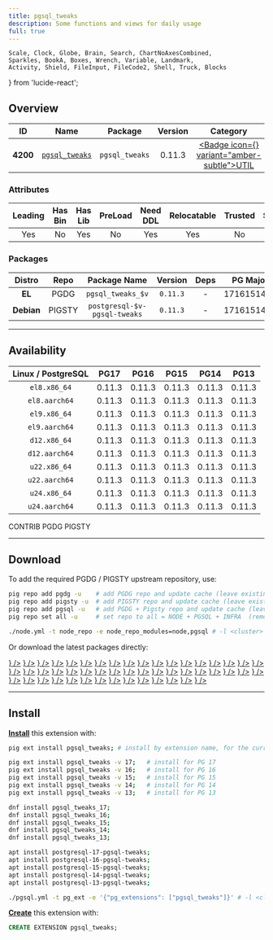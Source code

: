 ```yaml
---
title: pgsql_tweaks
description: Some functions and views for daily usage
full: true
---
```


    Scale, Clock, Globe, Brain, Search, ChartNoAxesCombined,
    Sparkles, BookA, Boxes, Wrench, Variable, Landmark,
    Activity, Shield, FileInput, FileCode2, Shell, Truck, Blocks
} from 'lucide-react';

## Overview

| <TooltipIconButton tooltip="Extension unique identifier" side="top">ID</TooltipIconButton> | <TooltipIconButton tooltip="Extension name" side="top">Name</TooltipIconButton> | <TooltipIconButton tooltip="Package name for installation" side="top">Package</TooltipIconButton> | <TooltipIconButton tooltip="Latest available extension version" side="top">Version</TooltipIconButton> | <TooltipIconButton tooltip="Extension category" side="top">Category</TooltipIconButton> | <TooltipIconButton tooltip="Open source license" side="top">License</TooltipIconButton> | <TooltipIconButton tooltip="Programming language" side="top">Lang</TooltipIconButton> |
|:--------:|:--------:|:----------:|:--------------:|:---------------------------------------:|:------------------------------------------------------:|:----:|
| **4200** | [`pgsql_tweaks`](https://github.com/sjstoelting/pgsql-tweaks) | `pgsql_tweaks` | 0.11.3 | <a href="/ext/util" className="no-underline"><Badge icon={<Wrench />} variant="amber-subtle">UTIL</Badge></a> | <a href="/ext/list/license#postgresql" className="no-underline"><Badge icon={<Scale />} variant="blue-subtle">PostgreSQL</Badge></a> | <a href="/ext/list/lang#sql"><Badge icon={<FileCode2 />} variant="green-subtle">SQL</Badge></a> |

### Attributes

| <TooltipIconButton tooltip="The Primary Leading extension in the Package" side="top">Leading</TooltipIconButton> | <TooltipIconButton tooltip="Contains binary utils" side="top">Has Bin</TooltipIconButton> | <TooltipIconButton tooltip="Contains .so shared library files" side="top">Has Lib</TooltipIconButton> | <TooltipIconButton tooltip="Requires preloading via shared_preload_libraries" side="top">PreLoad</TooltipIconButton> | <TooltipIconButton tooltip="Requires CREATE EXTENSION DDL command" side="top">Need DDL</TooltipIconButton> | <TooltipIconButton tooltip="Can be installed in any schema" side="top">Relocatable</TooltipIconButton> | <TooltipIconButton tooltip="Can be created by non-superuser" side="top">Trusted</TooltipIconButton> | <TooltipIconButton tooltip="Schemas used by this extension" side="top">Schemas</TooltipIconButton> |
|:-------:|:-------:|:-------:|:-------:|:--------:|:-----------:|:-------:|:-------:|
| Yes | No | Yes | No | Yes | Yes | No | - |

### Packages

| <TooltipIconButton tooltip="Linux distribution family, EL or Debian" side="top">Distro</TooltipIconButton> | <TooltipIconButton tooltip="Package repository" side="top">Repo</TooltipIconButton> | <TooltipIconButton tooltip="The RPM/DEB Package Name Pattern (replace $v with real pg major)" side="top">Package Name</TooltipIconButton> | <TooltipIconButton tooltip="Latest package version" side="top">Version</TooltipIconButton> | <TooltipIconButton tooltip="RPM/DEB Package dependencies" side="top">Deps</TooltipIconButton> | <TooltipIconButton tooltip="Available in these PostgreSQL Major Versions" side="top">PG Major</TooltipIconButton> |
|:----------:|:--------:|:------------------------:|:-----------:|:------------:|:------------------:|
|   **EL**   | <Badge variant="blue-subtle"><span className="font-bold">PGDG</span></Badge> | `pgsql_tweaks_$v` | `0.11.3` | - | <Badge variant="green-subtle">17</Badge><Badge variant="green-subtle">16</Badge><Badge variant="green-subtle">15</Badge><Badge variant="green-subtle">14</Badge><Badge variant="green-subtle">13</Badge> |
| **Debian** | <Badge variant="amber-subtle"><span className="font-bold">PIGSTY</span></Badge> | `postgresql-$v-pgsql-tweaks` | `0.11.3` | - | <Badge variant="green-subtle">17</Badge><Badge variant="green-subtle">16</Badge><Badge variant="green-subtle">15</Badge><Badge variant="green-subtle">14</Badge><Badge variant="green-subtle">13</Badge> |



------

## Availability

| <TooltipIconButton tooltip="Linux Distro Arch / PostgreSQL Major Version" side="top">Linux / PostgreSQL </TooltipIconButton> | **PG17** | **PG16** | **PG15** | **PG14** | **PG13** |
|:-----:|:-----:|:-----:|:-----:|:-----:|:-----:|
| `el8.x86_64` | <Badge variant="blue-subtle">0.11.3</Badge> | <Badge variant="blue-subtle">0.11.3</Badge> | <Badge variant="blue-subtle">0.11.3</Badge> | <Badge variant="blue-subtle">0.11.3</Badge> | <Badge variant="blue-subtle">0.11.3</Badge> |
| `el8.aarch64` | <Badge variant="blue-subtle">0.11.3</Badge> | <Badge variant="blue-subtle">0.11.3</Badge> | <Badge variant="blue-subtle">0.11.3</Badge> | <Badge variant="blue-subtle">0.11.3</Badge> | <Badge variant="blue-subtle">0.11.3</Badge> |
| `el9.x86_64` | <Badge variant="blue-subtle">0.11.3</Badge> | <Badge variant="blue-subtle">0.11.3</Badge> | <Badge variant="blue-subtle">0.11.3</Badge> | <Badge variant="blue-subtle">0.11.3</Badge> | <Badge variant="blue-subtle">0.11.3</Badge> |
| `el9.aarch64` | <Badge variant="blue-subtle">0.11.3</Badge> | <Badge variant="blue-subtle">0.11.3</Badge> | <Badge variant="blue-subtle">0.11.3</Badge> | <Badge variant="blue-subtle">0.11.3</Badge> | <Badge variant="blue-subtle">0.11.3</Badge> |
| `d12.x86_64` | <Badge variant="amber-subtle">0.11.3</Badge> | <Badge variant="amber-subtle">0.11.3</Badge> | <Badge variant="amber-subtle">0.11.3</Badge> | <Badge variant="amber-subtle">0.11.3</Badge> | <Badge variant="amber-subtle">0.11.3</Badge> |
| `d12.aarch64` | <Badge variant="amber-subtle">0.11.3</Badge> | <Badge variant="amber-subtle">0.11.3</Badge> | <Badge variant="amber-subtle">0.11.3</Badge> | <Badge variant="amber-subtle">0.11.3</Badge> | <Badge variant="amber-subtle">0.11.3</Badge> |
| `u22.x86_64` | <Badge variant="amber-subtle">0.11.3</Badge> | <Badge variant="amber-subtle">0.11.3</Badge> | <Badge variant="amber-subtle">0.11.3</Badge> | <Badge variant="amber-subtle">0.11.3</Badge> | <Badge variant="amber-subtle">0.11.3</Badge> |
| `u22.aarch64` | <Badge variant="amber-subtle">0.11.3</Badge> | <Badge variant="amber-subtle">0.11.3</Badge> | <Badge variant="amber-subtle">0.11.3</Badge> | <Badge variant="amber-subtle">0.11.3</Badge> | <Badge variant="amber-subtle">0.11.3</Badge> |
| `u24.x86_64` | <Badge variant="amber-subtle">0.11.3</Badge> | <Badge variant="amber-subtle">0.11.3</Badge> | <Badge variant="amber-subtle">0.11.3</Badge> | <Badge variant="amber-subtle">0.11.3</Badge> | <Badge variant="amber-subtle">0.11.3</Badge> |
| `u24.aarch64` | <Badge variant="amber-subtle">0.11.3</Badge> | <Badge variant="amber-subtle">0.11.3</Badge> | <Badge variant="amber-subtle">0.11.3</Badge> | <Badge variant="amber-subtle">0.11.3</Badge> | <Badge variant="amber-subtle">0.11.3</Badge> |

<Badge variant="green-subtle"><span className="font-black">CONTRIB</span></Badge> <Badge variant="blue-subtle"><span className="font-black">PGDG</span></Badge> <Badge variant="amber-subtle"><span className="font-black">PIGSTY</span></Badge>

------

## Download

To add the required PGDG / PIGSTY upstream repository, use:

```bash tab="pig"
pig repo add pgdg -u    # add PGDG repo and update cache (leave existing repos)
pig repo add pigsty -u  # add PIGSTY repo and update cache (leave existing repos)
pig repo add pgsql -u   # add PGDG + Pigsty repo and update cache (leave existing repos)
pig repo set all -u     # set repo to all = NODE + PGSQL + INFRA  (remove existing repos)
```
```bash tab="pigsty"
./node.yml -t node_repo -e node_repo_modules=node,pgsql # -l <cluster>
```

Or download the latest packages directly:

<Files>
    <Folder name="el8.x86_64">
        <a href="https://download.postgresql.org/pub/repos/yum/17/redhat/rhel-8-x86_64/pgsql_tweaks_17-0.11.3-1PGDG.rhel8.noarch.rpm"><File name="pgsql_tweaks_17-0.11.3-1PGDG.rhel8.noarch.rpm" icon={<Package className="text-emerald-500" />} /></a>
        <a href="https://download.postgresql.org/pub/repos/yum/16/redhat/rhel-8-x86_64/pgsql_tweaks_16-0.11.3-1PGDG.rhel8.noarch.rpm"><File name="pgsql_tweaks_16-0.11.3-1PGDG.rhel8.noarch.rpm" icon={<Package className="text-emerald-500" />} /></a>
        <a href="https://download.postgresql.org/pub/repos/yum/15/redhat/rhel-8-x86_64/pgsql_tweaks_15-0.11.3-1PGDG.rhel8.noarch.rpm"><File name="pgsql_tweaks_15-0.11.3-1PGDG.rhel8.noarch.rpm" icon={<Package className="text-emerald-500" />} /></a>
        <a href="https://download.postgresql.org/pub/repos/yum/14/redhat/rhel-8-x86_64/pgsql_tweaks_14-0.11.3-1PGDG.rhel8.noarch.rpm"><File name="pgsql_tweaks_14-0.11.3-1PGDG.rhel8.noarch.rpm" icon={<Package className="text-emerald-500" />} /></a>
        <a href="https://download.postgresql.org/pub/repos/yum/13/redhat/rhel-8-x86_64/pgsql_tweaks_13-0.11.3-1PGDG.rhel8.noarch.rpm"><File name="pgsql_tweaks_13-0.11.3-1PGDG.rhel8.noarch.rpm" icon={<Package className="text-emerald-500" />} /></a>
    </Folder>
    <Folder name="el8.aarch64">
        <a href="https://download.postgresql.org/pub/repos/yum/17/redhat/rhel-8-aarch64/pgsql_tweaks_17-0.11.3-1PGDG.rhel8.noarch.rpm"><File name="pgsql_tweaks_17-0.11.3-1PGDG.rhel8.noarch.rpm" icon={<Package className="text-orange-500" />} /></a>
        <a href="https://download.postgresql.org/pub/repos/yum/16/redhat/rhel-8-aarch64/pgsql_tweaks_16-0.11.3-1PGDG.rhel8.noarch.rpm"><File name="pgsql_tweaks_16-0.11.3-1PGDG.rhel8.noarch.rpm" icon={<Package className="text-orange-500" />} /></a>
        <a href="https://download.postgresql.org/pub/repos/yum/15/redhat/rhel-8-aarch64/pgsql_tweaks_15-0.11.3-1PGDG.rhel8.noarch.rpm"><File name="pgsql_tweaks_15-0.11.3-1PGDG.rhel8.noarch.rpm" icon={<Package className="text-orange-500" />} /></a>
        <a href="https://download.postgresql.org/pub/repos/yum/14/redhat/rhel-8-aarch64/pgsql_tweaks_14-0.11.3-1PGDG.rhel8.noarch.rpm"><File name="pgsql_tweaks_14-0.11.3-1PGDG.rhel8.noarch.rpm" icon={<Package className="text-orange-500" />} /></a>
        <a href="https://download.postgresql.org/pub/repos/yum/13/redhat/rhel-8-aarch64/pgsql_tweaks_13-0.11.3-1PGDG.rhel8.noarch.rpm"><File name="pgsql_tweaks_13-0.11.3-1PGDG.rhel8.noarch.rpm" icon={<Package className="text-orange-500" />} /></a>
    </Folder>
    <Folder name="el9.x86_64">
        <a href="https://download.postgresql.org/pub/repos/yum/17/redhat/rhel-9-x86_64/pgsql_tweaks_17-0.11.3-1PGDG.rhel9.noarch.rpm"><File name="pgsql_tweaks_17-0.11.3-1PGDG.rhel9.noarch.rpm" icon={<Package className="text-emerald-500" />} /></a>
        <a href="https://download.postgresql.org/pub/repos/yum/16/redhat/rhel-9-x86_64/pgsql_tweaks_16-0.11.3-1PGDG.rhel9.noarch.rpm"><File name="pgsql_tweaks_16-0.11.3-1PGDG.rhel9.noarch.rpm" icon={<Package className="text-emerald-500" />} /></a>
        <a href="https://download.postgresql.org/pub/repos/yum/15/redhat/rhel-9-x86_64/pgsql_tweaks_15-0.11.3-1PGDG.rhel9.noarch.rpm"><File name="pgsql_tweaks_15-0.11.3-1PGDG.rhel9.noarch.rpm" icon={<Package className="text-emerald-500" />} /></a>
        <a href="https://download.postgresql.org/pub/repos/yum/14/redhat/rhel-9-x86_64/pgsql_tweaks_14-0.11.3-1PGDG.rhel9.noarch.rpm"><File name="pgsql_tweaks_14-0.11.3-1PGDG.rhel9.noarch.rpm" icon={<Package className="text-emerald-500" />} /></a>
        <a href="https://download.postgresql.org/pub/repos/yum/13/redhat/rhel-9-x86_64/pgsql_tweaks_13-0.11.3-1PGDG.rhel9.noarch.rpm"><File name="pgsql_tweaks_13-0.11.3-1PGDG.rhel9.noarch.rpm" icon={<Package className="text-emerald-500" />} /></a>
    </Folder>
    <Folder name="el9.aarch64">
        <a href="https://download.postgresql.org/pub/repos/yum/17/redhat/rhel-9-aarch64/pgsql_tweaks_17-0.11.3-1PGDG.rhel9.noarch.rpm"><File name="pgsql_tweaks_17-0.11.3-1PGDG.rhel9.noarch.rpm" icon={<Package className="text-orange-500" />} /></a>
        <a href="https://download.postgresql.org/pub/repos/yum/16/redhat/rhel-9-aarch64/pgsql_tweaks_16-0.11.3-1PGDG.rhel9.noarch.rpm"><File name="pgsql_tweaks_16-0.11.3-1PGDG.rhel9.noarch.rpm" icon={<Package className="text-orange-500" />} /></a>
        <a href="https://download.postgresql.org/pub/repos/yum/15/redhat/rhel-9-aarch64/pgsql_tweaks_15-0.11.3-1PGDG.rhel9.noarch.rpm"><File name="pgsql_tweaks_15-0.11.3-1PGDG.rhel9.noarch.rpm" icon={<Package className="text-orange-500" />} /></a>
        <a href="https://download.postgresql.org/pub/repos/yum/14/redhat/rhel-9-aarch64/pgsql_tweaks_14-0.11.3-1PGDG.rhel9.noarch.rpm"><File name="pgsql_tweaks_14-0.11.3-1PGDG.rhel9.noarch.rpm" icon={<Package className="text-orange-500" />} /></a>
        <a href="https://download.postgresql.org/pub/repos/yum/13/redhat/rhel-9-aarch64/pgsql_tweaks_13-0.11.3-1PGDG.rhel9.noarch.rpm"><File name="pgsql_tweaks_13-0.11.3-1PGDG.rhel9.noarch.rpm" icon={<Package className="text-orange-500" />} /></a>
    </Folder>
    <Folder name="d12.x86_64">
        <a href="https://repo.pigsty.io/apt/pgsql/bookworm/pool/main/p/pgsql-tweaks/postgresql-17-pgsql-tweaks_0.11.3-1PIGSTY~bookworm_amd64.deb"><File name="postgresql-17-pgsql-tweaks_0.11.3-1PIGSTY~bookworm_amd64.deb" icon={<Box className="text-emerald-500" />} /></a>
        <a href="https://repo.pigsty.io/apt/pgsql/bookworm/pool/main/p/pgsql-tweaks/postgresql-16-pgsql-tweaks_0.11.3-1PIGSTY~bookworm_amd64.deb"><File name="postgresql-16-pgsql-tweaks_0.11.3-1PIGSTY~bookworm_amd64.deb" icon={<Box className="text-emerald-500" />} /></a>
        <a href="https://repo.pigsty.io/apt/pgsql/bookworm/pool/main/p/pgsql-tweaks/postgresql-15-pgsql-tweaks_0.11.3-1PIGSTY~bookworm_amd64.deb"><File name="postgresql-15-pgsql-tweaks_0.11.3-1PIGSTY~bookworm_amd64.deb" icon={<Box className="text-emerald-500" />} /></a>
        <a href="https://repo.pigsty.io/apt/pgsql/bookworm/pool/main/p/pgsql-tweaks/postgresql-14-pgsql-tweaks_0.11.3-1PIGSTY~bookworm_amd64.deb"><File name="postgresql-14-pgsql-tweaks_0.11.3-1PIGSTY~bookworm_amd64.deb" icon={<Box className="text-emerald-500" />} /></a>
        <a href="https://repo.pigsty.io/apt/pgsql/bookworm/pool/main/p/pgsql-tweaks/postgresql-13-pgsql-tweaks_0.11.3-1PIGSTY~bookworm_amd64.deb"><File name="postgresql-13-pgsql-tweaks_0.11.3-1PIGSTY~bookworm_amd64.deb" icon={<Box className="text-emerald-500" />} /></a>
    </Folder>
    <Folder name="d12.aarch64">
        <a href="https://repo.pigsty.io/apt/pgsql/bookworm/pool/main/p/pgsql-tweaks/postgresql-17-pgsql-tweaks_0.11.3-1PIGSTY~bookworm_arm64.deb"><File name="postgresql-17-pgsql-tweaks_0.11.3-1PIGSTY~bookworm_arm64.deb" icon={<Box className="text-orange-500" />} /></a>
        <a href="https://repo.pigsty.io/apt/pgsql/bookworm/pool/main/p/pgsql-tweaks/postgresql-16-pgsql-tweaks_0.11.3-1PIGSTY~bookworm_arm64.deb"><File name="postgresql-16-pgsql-tweaks_0.11.3-1PIGSTY~bookworm_arm64.deb" icon={<Box className="text-orange-500" />} /></a>
        <a href="https://repo.pigsty.io/apt/pgsql/bookworm/pool/main/p/pgsql-tweaks/postgresql-15-pgsql-tweaks_0.11.3-1PIGSTY~bookworm_arm64.deb"><File name="postgresql-15-pgsql-tweaks_0.11.3-1PIGSTY~bookworm_arm64.deb" icon={<Box className="text-orange-500" />} /></a>
        <a href="https://repo.pigsty.io/apt/pgsql/bookworm/pool/main/p/pgsql-tweaks/postgresql-14-pgsql-tweaks_0.11.3-1PIGSTY~bookworm_arm64.deb"><File name="postgresql-14-pgsql-tweaks_0.11.3-1PIGSTY~bookworm_arm64.deb" icon={<Box className="text-orange-500" />} /></a>
        <a href="https://repo.pigsty.io/apt/pgsql/bookworm/pool/main/p/pgsql-tweaks/postgresql-13-pgsql-tweaks_0.11.3-1PIGSTY~bookworm_arm64.deb"><File name="postgresql-13-pgsql-tweaks_0.11.3-1PIGSTY~bookworm_arm64.deb" icon={<Box className="text-orange-500" />} /></a>
    </Folder>
    <Folder name="u22.x86_64">
        <a href="https://repo.pigsty.io/apt/pgsql/jammy/pool/main/p/pgsql-tweaks/postgresql-17-pgsql-tweaks_0.11.3-1PIGSTY~jammy_amd64.deb"><File name="postgresql-17-pgsql-tweaks_0.11.3-1PIGSTY~jammy_amd64.deb" icon={<Box className="text-emerald-500" />} /></a>
        <a href="https://repo.pigsty.io/apt/pgsql/jammy/pool/main/p/pgsql-tweaks/postgresql-16-pgsql-tweaks_0.11.3-1PIGSTY~jammy_amd64.deb"><File name="postgresql-16-pgsql-tweaks_0.11.3-1PIGSTY~jammy_amd64.deb" icon={<Box className="text-emerald-500" />} /></a>
        <a href="https://repo.pigsty.io/apt/pgsql/jammy/pool/main/p/pgsql-tweaks/postgresql-15-pgsql-tweaks_0.11.3-1PIGSTY~jammy_amd64.deb"><File name="postgresql-15-pgsql-tweaks_0.11.3-1PIGSTY~jammy_amd64.deb" icon={<Box className="text-emerald-500" />} /></a>
        <a href="https://repo.pigsty.io/apt/pgsql/jammy/pool/main/p/pgsql-tweaks/postgresql-14-pgsql-tweaks_0.11.3-1PIGSTY~jammy_amd64.deb"><File name="postgresql-14-pgsql-tweaks_0.11.3-1PIGSTY~jammy_amd64.deb" icon={<Box className="text-emerald-500" />} /></a>
        <a href="https://repo.pigsty.io/apt/pgsql/jammy/pool/main/p/pgsql-tweaks/postgresql-13-pgsql-tweaks_0.11.3-1PIGSTY~jammy_amd64.deb"><File name="postgresql-13-pgsql-tweaks_0.11.3-1PIGSTY~jammy_amd64.deb" icon={<Box className="text-emerald-500" />} /></a>
    </Folder>
    <Folder name="u22.aarch64">
        <a href="https://repo.pigsty.io/apt/pgsql/jammy/pool/main/p/pgsql-tweaks/postgresql-17-pgsql-tweaks_0.11.3-1PIGSTY~jammy_arm64.deb"><File name="postgresql-17-pgsql-tweaks_0.11.3-1PIGSTY~jammy_arm64.deb" icon={<Box className="text-orange-500" />} /></a>
        <a href="https://repo.pigsty.io/apt/pgsql/jammy/pool/main/p/pgsql-tweaks/postgresql-16-pgsql-tweaks_0.11.3-1PIGSTY~jammy_arm64.deb"><File name="postgresql-16-pgsql-tweaks_0.11.3-1PIGSTY~jammy_arm64.deb" icon={<Box className="text-orange-500" />} /></a>
        <a href="https://repo.pigsty.io/apt/pgsql/jammy/pool/main/p/pgsql-tweaks/postgresql-15-pgsql-tweaks_0.11.3-1PIGSTY~jammy_arm64.deb"><File name="postgresql-15-pgsql-tweaks_0.11.3-1PIGSTY~jammy_arm64.deb" icon={<Box className="text-orange-500" />} /></a>
        <a href="https://repo.pigsty.io/apt/pgsql/jammy/pool/main/p/pgsql-tweaks/postgresql-14-pgsql-tweaks_0.11.3-1PIGSTY~jammy_arm64.deb"><File name="postgresql-14-pgsql-tweaks_0.11.3-1PIGSTY~jammy_arm64.deb" icon={<Box className="text-orange-500" />} /></a>
        <a href="https://repo.pigsty.io/apt/pgsql/jammy/pool/main/p/pgsql-tweaks/postgresql-13-pgsql-tweaks_0.11.3-1PIGSTY~jammy_arm64.deb"><File name="postgresql-13-pgsql-tweaks_0.11.3-1PIGSTY~jammy_arm64.deb" icon={<Box className="text-orange-500" />} /></a>
    </Folder>
    <Folder name="u24.x86_64">
        <a href="https://repo.pigsty.io/apt/pgsql/noble/pool/main/p/pgsql-tweaks/postgresql-17-pgsql-tweaks_0.11.3-1PIGSTY~noble_amd64.deb"><File name="postgresql-17-pgsql-tweaks_0.11.3-1PIGSTY~noble_amd64.deb" icon={<Box className="text-emerald-500" />} /></a>
        <a href="https://repo.pigsty.io/apt/pgsql/noble/pool/main/p/pgsql-tweaks/postgresql-16-pgsql-tweaks_0.11.3-1PIGSTY~noble_amd64.deb"><File name="postgresql-16-pgsql-tweaks_0.11.3-1PIGSTY~noble_amd64.deb" icon={<Box className="text-emerald-500" />} /></a>
        <a href="https://repo.pigsty.io/apt/pgsql/noble/pool/main/p/pgsql-tweaks/postgresql-15-pgsql-tweaks_0.11.3-1PIGSTY~noble_amd64.deb"><File name="postgresql-15-pgsql-tweaks_0.11.3-1PIGSTY~noble_amd64.deb" icon={<Box className="text-emerald-500" />} /></a>
        <a href="https://repo.pigsty.io/apt/pgsql/noble/pool/main/p/pgsql-tweaks/postgresql-14-pgsql-tweaks_0.11.3-1PIGSTY~noble_amd64.deb"><File name="postgresql-14-pgsql-tweaks_0.11.3-1PIGSTY~noble_amd64.deb" icon={<Box className="text-emerald-500" />} /></a>
        <a href="https://repo.pigsty.io/apt/pgsql/noble/pool/main/p/pgsql-tweaks/postgresql-13-pgsql-tweaks_0.11.3-1PIGSTY~noble_amd64.deb"><File name="postgresql-13-pgsql-tweaks_0.11.3-1PIGSTY~noble_amd64.deb" icon={<Box className="text-emerald-500" />} /></a>
    </Folder>
    <Folder name="u24.aarch64">
        <a href="https://repo.pigsty.io/apt/pgsql/noble/pool/main/p/pgsql-tweaks/postgresql-17-pgsql-tweaks_0.11.3-1PIGSTY~noble_arm64.deb"><File name="postgresql-17-pgsql-tweaks_0.11.3-1PIGSTY~noble_arm64.deb" icon={<Box className="text-orange-500" />} /></a>
        <a href="https://repo.pigsty.io/apt/pgsql/noble/pool/main/p/pgsql-tweaks/postgresql-16-pgsql-tweaks_0.11.3-1PIGSTY~noble_arm64.deb"><File name="postgresql-16-pgsql-tweaks_0.11.3-1PIGSTY~noble_arm64.deb" icon={<Box className="text-orange-500" />} /></a>
        <a href="https://repo.pigsty.io/apt/pgsql/noble/pool/main/p/pgsql-tweaks/postgresql-15-pgsql-tweaks_0.11.3-1PIGSTY~noble_arm64.deb"><File name="postgresql-15-pgsql-tweaks_0.11.3-1PIGSTY~noble_arm64.deb" icon={<Box className="text-orange-500" />} /></a>
        <a href="https://repo.pigsty.io/apt/pgsql/noble/pool/main/p/pgsql-tweaks/postgresql-14-pgsql-tweaks_0.11.3-1PIGSTY~noble_arm64.deb"><File name="postgresql-14-pgsql-tweaks_0.11.3-1PIGSTY~noble_arm64.deb" icon={<Box className="text-orange-500" />} /></a>
        <a href="https://repo.pigsty.io/apt/pgsql/noble/pool/main/p/pgsql-tweaks/postgresql-13-pgsql-tweaks_0.11.3-1PIGSTY~noble_arm64.deb"><File name="postgresql-13-pgsql-tweaks_0.11.3-1PIGSTY~noble_arm64.deb" icon={<Box className="text-orange-500" />} /></a>
    </Folder>
</Files>

------

## Install

[**Install**](/docs/pgsql/ext/install) this extension with:

```bash tab="pig"
pig ext install pgsql_tweaks; # install by extension name, for the current active PG version

pig ext install pgsql_tweaks -v 17;   # install for PG 17
pig ext install pgsql_tweaks -v 16;   # install for PG 16
pig ext install pgsql_tweaks -v 15;   # install for PG 15
pig ext install pgsql_tweaks -v 14;   # install for PG 14
pig ext install pgsql_tweaks -v 13;   # install for PG 13
```
```bash tab="yum" 
dnf install pgsql_tweaks_17;
dnf install pgsql_tweaks_16;
dnf install pgsql_tweaks_15;
dnf install pgsql_tweaks_14;
dnf install pgsql_tweaks_13;
```
```bash tab="apt" 
apt install postgresql-17-pgsql-tweaks;
apt install postgresql-16-pgsql-tweaks;
apt install postgresql-15-pgsql-tweaks;
apt install postgresql-14-pgsql-tweaks;
apt install postgresql-13-pgsql-tweaks;
```
```bash tab="ansible"
./pgsql.yml -t pg_ext -e '{"pg_extensions": ["pgsql_tweaks"]}' # -l <cls>
```

[**Create**](/docs/pgsql/ext/create) this extension with:

```sql
CREATE EXTENSION pgsql_tweaks;
```


